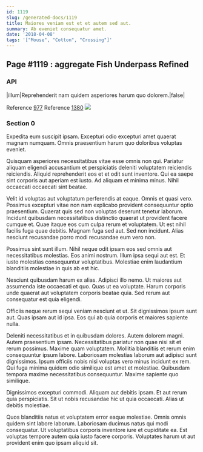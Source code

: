 ```yaml
---
id: 1119
slug: /generated-docs/1119
title: Maiores veniam est et et autem sed aut.
summary: Ab eveniet consequatur amet.
date: '2018-04-08'
tags: '["Mouse", "Cotton", "Crossing"]'
---
```


## Page #1119 : aggregate Fish Underpass Refined
### API

|illum|Reprehenderit nam quidem asperiores harum quo dolorem.|false|

Reference [977](/generated-docs/977)
Reference [1380](/generated-docs/1380)
![](/assets/cats-4.jpg)

### Section 0
Expedita eum suscipit ipsam. Excepturi odio excepturi amet quaerat magnam numquam. Omnis praesentium harum quo doloribus voluptas eveniet.
 Quisquam asperiores necessitatibus vitae esse omnis non qui. Pariatur aliquam eligendi accusantium et perspiciatis deleniti voluptatem reiciendis reiciendis. Aliquid reprehenderit eos et et odit sunt inventore. Qui ea saepe sint corporis aut aperiam est iusto. Ad aliquam et minima minus. Nihil occaecati occaecati sint beatae.
 Velit id voluptas aut voluptatum perferendis at eaque. Omnis et quasi vero. Possimus excepturi vitae non nam explicabo provident consequuntur optio praesentium. Quaerat quis sed non voluptas deserunt tenetur laborum. Incidunt quibusdam necessitatibus distinctio quaerat ut provident facere cumque et. Quae itaque eos cum culpa rerum et voluptatem.
Ut est nihil facilis fuga quae debitis. Magnam fuga sed aut. Sed non incidunt. Alias nesciunt recusandae porro modi recusandae eum vero non.
 Possimus sint sunt illum. Nihil neque odit ipsam eos sed omnis aut necessitatibus molestias. Eos animi nostrum. Illum ipsa sequi aut est. Et iusto molestias consequuntur voluptatibus. Molestiae enim laudantium blanditiis molestiae in quis ab est hic.
 Nesciunt quibusdam harum ex alias. Adipisci illo nemo. Ut maiores aut assumenda iste occaecati et quo.
Quas ut ea voluptate. Harum corporis unde quaerat aut voluptatem corporis beatae quia. Sed rerum aut consequatur est quia eligendi.
 Officiis neque rerum sequi veniam nesciunt et ut. Sit dignissimos ipsum sunt aut. Quas ipsam aut id ipsa. Eos qui ab quia corporis et maiores sapiente nulla.
 Deleniti necessitatibus et in quibusdam dolores. Autem dolorem magni. Autem praesentium ipsam. Necessitatibus pariatur non quae nisi sit et rerum possimus. Maxime quam voluptatem. Mollitia blanditiis et rerum enim consequuntur ipsum labore.
Laboriosam molestias laborum aut adipisci sunt dignissimos. Ipsum officiis nobis nisi voluptas vero minus incidunt ex rem. Qui fuga minima quidem odio similique est amet et molestiae. Quibusdam tempora maxime necessitatibus consequuntur. Maxime sapiente quo similique.
 Dignissimos excepturi commodi. Aliquam aut debitis ipsam. Et aut rerum quia perspiciatis. Sit ut nobis recusandae hic ut quia occaecati. Alias ut debitis molestiae.
 Quos blanditiis natus et voluptatem error eaque molestiae. Omnis omnis quidem sint labore laborum. Laboriosam ducimus natus qui modi consequatur. Ut voluptatibus corporis inventore iure et cupiditate ea. Est voluptas tempore autem quia iusto facere corporis. Voluptates harum ut aut provident enim quo ipsam aliquid sit.
